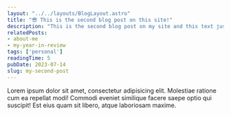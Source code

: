 ```yaml
---
layout: "../../layouts/BlogLayout.astro"
title: "😎 This is the second blog post on this site!"
description: "This is the second blog post on my site and this text just represents what that post entry will look like when it's on the landing page."
relatedPosts:
- about-me 
- my-year-in-review 
tags: ['personal']
readingTime: 5
pubDate: 2023-07-14
slug: my-second-post
---
```


<PostHeader 
    title={frontmatter.title}
    description={frontmatter.description}
    tags={frontmatter.tags}
    pubDate={frontmatter.pubDate}
    readingTime={frontmatter.readingTime}
/>

Lorem ipsum dolor sit amet, consectetur adipisicing elit. Molestiae ratione cum ea repellat modi! Commodi eveniet similique facere saepe optio qui suscipit! Est eius quam sit libero, atque laboriosam maxime.